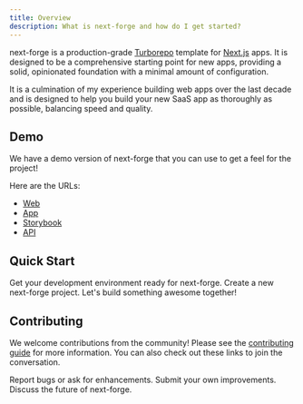 ```yaml
---
title: Overview
description: What is next-forge and how do I get started?
---
```


next-forge is a production-grade [Turborepo](https://turbo.build/repo) template for [Next.js](https://nextjs.org/) apps. It is designed to be a comprehensive starting point for new apps, providing a solid, opinionated foundation with a minimal amount of configuration.

It is a culmination of my experience building web apps over the last decade and is designed to help you build your new SaaS app as thoroughly as possible, balancing speed and quality.

## Demo

We have a demo version of next-forge that you can use to get a feel for the project!

Here are the URLs:

- [Web](https://demo.next-forge.com)
- [App](https://app.demo.next-forge.com)
- [Storybook](https://storybook.demo.next-forge.com)
- [API](https://api.demo.next-forge.com/health)

## Quick Start

<Card title="Prerequisites" icon="layer-group" href="/setup/prerequisites" horizontal>
  Get your development environment ready for next-forge.
</Card>

<Card title="Installation" icon="terminal" href="/setup/installation" horizontal>
  Create a new next-forge project.
</Card>

<Card title="Recipes" icon="book" href="/recipes" horizontal>
  Let's build something awesome together!
</Card>

## Contributing

We welcome contributions from the community! Please see the [contributing guide](https://github.com/haydenbleasel/next-forge/blob/main/.github/CONTRIBUTING.md) for more information. You can also check out these links to join the conversation.

<Card title="Issues" icon="bug" href="https://github.com/haydenbleasel/next-forge/issues" horizontal>
  Report bugs or ask for enhancements.
</Card>

<Card title="Pull Requests" icon="hands-clapping" href="https://github.com/haydenbleasel/next-forge/pulls" horizontal>
  Submit your own improvements.
</Card>

<Card title="Discussions" icon="comments" href="https://github.com/haydenbleasel/next-forge/discussions" horizontal>
  Discuss the future of next-forge.
</Card>